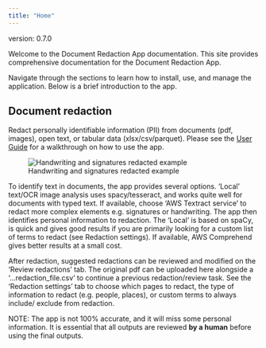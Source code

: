 ```yaml
---
title: "Home"
---
```


version: 0.7.0

Welcome to the Document Redaction App documentation. This site provides comprehensive documentation for the Document Redaction App.

Navigate through the sections to learn how to install, use, and manage the application. Below is a brief introduction to the app.

## Document redaction

Redact personally identifiable information (PII) from documents (pdf, images), open text, or tabular data (xlsx/csv/parquet). Please see the [User Guide](src/user_guide.qmd) for a walkthrough on how to use the app.

![Handwriting and signatures redacted example](https://raw.githubusercontent.com/seanpedrick-case/document_redaction_examples/refs/heads/main/review_redactions/Signatures%20and%20handwriting%20found.PNG)
    
To identify text in documents, the app provides several options. 'Local' text/OCR image analysis uses spacy/tesseract, and works quite well for documents with typed text. If available, choose 'AWS Textract service' to redact more complex elements e.g. signatures or handwriting. The app then identifies personal information to redaction. The 'Local' is based on spaCy, is quick and gives good results if you are primarily looking for a custom list of terms to redact (see Redaction settings). If available, AWS Comprehend gives better results at a small cost.

After redaction, suggested redactions can be reviewed and modified on the 'Review redactions' tab. The original pdf can be uploaded here alongside a '...redaction_file.csv' to continue a previous redaction/review task. See the 'Redaction settings' tab to choose which pages to redact, the type of information to redact (e.g. people, places), or custom terms to always include/ exclude from redaction.

NOTE: The app is not 100% accurate, and it will miss some personal information. It is essential that all outputs are reviewed **by a human** before using the final outputs.


